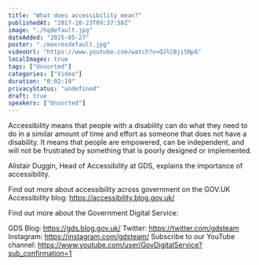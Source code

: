 ```yaml
---
title: "What does accessibility mean?"
publishedAt: "2017-10-23T09:37:58Z"
image: "./hqdefault.jpg"
dateAdded: "2025-05-27"
poster: "./maxresdefault.jpg"
videoUrl: "https://www.youtube.com/watch?v=QJlCBji5NpA"
localImages: true
tags: ["Unsorted"]
categories: ["Video"]
duration: "0:02:19"
privacyStatus: "undefined"
draft: true
speakers: ["Unsorted"]
---
```

Accessibility means that people with a disability can do what they need to do in a similar amount of time and effort as someone that does not have a disability. It means that people are empowered, can be independent, and will not be frustrated by something that is poorly designed or implemented. 

Alistair Duggin, Head of Accessibility at GDS, explains the importance of accessibility.

Find out more about accessibility across government on the GOV.UK Accessibility blog: 
https://accessibility.blog.gov.uk/ 

Find out more about the Government Digital Service:

GDS Blog: https://gds.blog.gov.uk/
Twitter: https://twitter.com/gdsteam 
Instagram: https://instagram.com/gdsteam/ 
Subscribe to our YouTube channel: 
https://www.youtube.com/user/GovDigitalService?sub_confirmation=1

